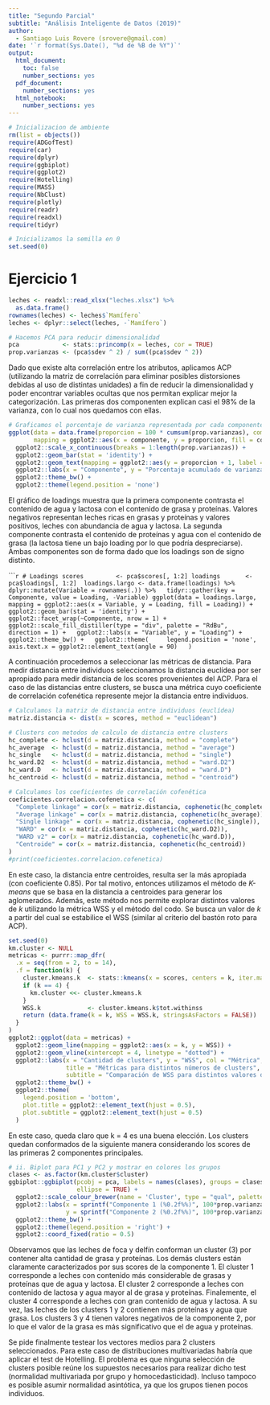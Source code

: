 ```yaml
---
title: "Segundo Parcial"
subtitle: "Análisis Inteligente de Datos (2019)"
author:
  - Santiago Luis Rovere (srovere@gmail.com)
date: '`r format(Sys.Date(), "%d de %B de %Y")`'
output:
  html_document:
    toc: false
    number_sections: yes
  pdf_document:
    number_sections: yes
  html_notebook:
    number_sections: yes
---
```


```r
# Inicializacion de ambiente
rm(list = objects())
require(ADGofTest)
require(car)
require(dplyr)
require(ggbiplot)
require(ggplot2)
require(Hotelling)
require(MASS)
require(NbClust)
require(plotly)
require(readr)
require(readxl)
require(tidyr)

# Inicializamos la semilla en 0
set.seed(0)
```

# Ejercicio 1 

```r
leches <- readxl::read_xlsx("leches.xlsx") %>%
  as.data.frame()
rownames(leches) <- leches$`Mamífero`
leches <- dplyr::select(leches, -`Mamífero`)

# Hacemos PCA para reducir dimensionalidad
pca            <- stats::princomp(x = leches, cor = TRUE)
prop.varianzas <- (pca$sdev ^ 2) / sum((pca$sdev ^ 2))
```

Dado que existe alta correlación entre los atributos, aplicamos ACP (utilizando la matriz de correlación para eliminar posibles distorsiones debidas al uso de distintas unidades) a fin de reducir la dimensionalidad y poder encontrar variables ocultas que nos permitan explicar mejor la categorización. Las primeras dos componenten explican casi el 98% de la varianza, con lo cual nos quedamos con ellas.

```r
# Graficamos el porcentaje de varianza representada por cada componente
ggplot(data = data.frame(proporcion = 100 * cumsum(prop.varianzas), componente = 1:length(prop.varianzas)),
       mapping = ggplot2::aes(x = componente, y = proporcion, fill = componente)) +
  ggplot2::scale_x_continuous(breaks = 1:length(prop.varianzas)) +
  ggplot2::geom_bar(stat = 'identity') +
  ggplot2::geom_text(mapping = ggplot2::aes(y = proporcion + 1, label = sprintf("%0.2f", proporcion))) +
  ggplot2::labs(x = "Componente", y = "Porcentaje acumulado de varianza explicada") +
  ggplot2::theme_bw() +
  ggplot2::theme(legend.position = 'none')
```

El gráfico de loadings muestra que la primera componente contrasta el contenido de agua y lactosa con el contenido de grasa y proteínas. Valores negativos representan leches ricas en grasas y proteínas y  valores positivos, leches con abundancia de agua y lactosa. La segunda componente contrasta el contenido de proteínas y agua con el contenido de grasa (la lactosa tiene un bajo loading por lo que podría despreciarse). Ambas componentes son de forma dado que los loadings son de signo distinto.

``````r
# Loadings
scores         <- pca$scores[, 1:2]
loadings       <- pca$loadings[, 1:2] 
loadings.largo <- data.frame(loadings) %>%
  dplyr::mutate(Variable = rownames(.)) %>%
  tidyr::gather(key = Componente, value = Loading, -Variable)
ggplot(data = loadings.largo, mapping = ggplot2::aes(x = Variable, y = Loading, fill = Loading)) +
  ggplot2::geom_bar(stat = 'identity') +
  ggplot2::facet_wrap(~Componente, nrow = 1) +
  ggplot2::scale_fill_distiller(type = "div", palette = "RdBu", direction = 1) +
  ggplot2::labs(x = "Variable", y = "Loading") +
  ggplot2::theme_bw() +
  ggplot2::theme(
    legend.position = 'none',
    axis.text.x = ggplot2::element_text(angle = 90)
  )
```

A continuación procedemos a seleccionar las métricas de distancia. Para medir distancia entre individuos seleccionamos la distancia euclídea por ser apropiado para medir distancia de los scores provenientes del ACP. Para el caso de las distancias entre clusters, se busca una métrica cuyo coeficiente de correlación cofenética represente mejor la distancia entre individuos.

```r
# Calculamos la matriz de distancia entre individuos (euclídea)
matriz.distancia <- dist(x = scores, method = "euclidean")

# Clusters con metodos de calculo de distancia entre clusters
hc_complete <- hclust(d = matriz.distancia, method = "complete")
hc_average  <- hclust(d = matriz.distancia, method = "average")
hc_single   <- hclust(d = matriz.distancia, method = "single")
hc_ward.D2  <- hclust(d = matriz.distancia, method = "ward.D2")
hc_ward.D   <- hclust(d = matriz.distancia, method = "ward.D")
hc_centroid <- hclust(d = matriz.distancia, method = "centroid")

# Calculamos los coeficientes de correlación cofenética
coeficientes.correlacion.cofenetica <- c(
  "Complete linkage" = cor(x = matriz.distancia, cophenetic(hc_complete)),
  "Average linkage" = cor(x = matriz.distancia, cophenetic(hc_average)),
  "Single linkage" = cor(x = matriz.distancia, cophenetic(hc_single)),
  "WARD" = cor(x = matriz.distancia, cophenetic(hc_ward.D2)),
  "WARD v2" = cor(x = matriz.distancia, cophenetic(hc_ward.D)),
  "Centroide" = cor(x = matriz.distancia, cophenetic(hc_centroid))
)
#print(coeficientes.correlacion.cofenetica)
```

En este caso, la distancia entre centroides, resulta ser la más apropiada (con coeficiente 0.85). Por tal motivo, entonces utilizamos el método de *K-means* que se basa en la distancia a centroides para generar los aglomerados. Además, este método nos permite explorar distintos valores de *k* utilizando la métrica WSS y el método del codo. Se busca un valor de *k* a partir del cual se estabilice el WSS (similar al criterio del bastón roto para ACP). 

```r
set.seed(0)
km.cluster <- NULL
metricas <- purrr::map_dfr(
  .x = seq(from = 2, to = 14),
  .f = function(k) {
    cluster.kmeans.k  <- stats::kmeans(x = scores, centers = k, iter.max = 100)
    if (k == 4) {
      km.cluster <<- cluster.kmeans.k
    }
    WSS.k             <- cluster.kmeans.k$tot.withinss
    return (data.frame(k = k, WSS = WSS.k, stringsAsFactors = FALSE)) 
  }
)
ggplot2::ggplot(data = metricas) +
  ggplot2::geom_line(mapping = ggplot2::aes(x = k, y = WSS)) +
  ggplot2::geom_vline(xintercept = 4, linetype = "dotted") +
  ggplot2::labs(x = "Cantidad de clusters", y = "WSS", col = "Métrica",
                title = "Métricas para distintos números de clusters",
                subtitle = "Comparación de WSS para distintos valores de k") +
  ggplot2::theme_bw() +
  ggplot2::theme(
    legend.position = 'bottom',
    plot.title = ggplot2::element_text(hjust = 0.5),
    plot.subtitle = ggplot2::element_text(hjust = 0.5)
  )
```

En este caso, queda claro que k = 4 es una buena elección. Los clusters quedan conformados de la siguiente manera considerando los scores de las primeras 2 componentes principales.

```r
# ii. Biplot para PC1 y PC2 y mostrar en colores los grupos
clases <- as.factor(km.cluster$cluster)
ggbiplot::ggbiplot(pcobj = pca, labels = names(clases), groups = clases,
                   ellipse = TRUE) +
  ggplot2::scale_colour_brewer(name = 'Cluster', type = "qual", palette = "Set1") +
  ggplot2::labs(x = sprintf("Componente 1 (%0.2f%%)", 100*prop.varianzas[1]),
                y = sprintf("Componente 2 (%0.2f%%)", 100*prop.varianzas[2])) +
  ggplot2::theme_bw() +
  ggplot2::theme(legend.position = 'right') +
  ggplot2::coord_fixed(ratio = 0.5)
```

Observamos que las leches de foca y delfín conforman un cluster (3) por contener alta cantidad de grasa y proteínas. Los demás clusters están claramente caracterizados por sus scores de la componente 1. El cluster 1 corresponde a leches con contenido más considerable de grasas y proteínas que de agua y lactosa. El cluster 2 corresponde a leches con contenido de lactosa y agua mayor al de grasa y proteínas. Finalemente, el cluster 4 corresponde a leches con gran contenido de agua y lactosa. A su vez, las leches de los clusters 1 y 2 contienen más proteínas y agua que grasa. Los clusters 3 y 4 tienen valores negativos de la componente 2, por lo que el valor de la grasa es más significativo que el de agua y proteínas. 

Se pide finalmente testear los vectores medios para 2 clusters seleccionados. Para este caso de distribuciones multivariadas habría que aplicar el test de Hotelling. El problema es que ninguna selección de clusters posible reúne los supuestos necesarios para realizar dicho test (normalidad multivariada por grupo y homocedasticidad). Incluso tampoco es posible asumir normalidad asintótica, ya que los grupos tienen pocos individuos.